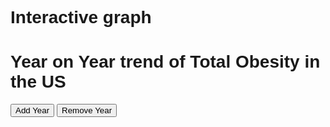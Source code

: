 # Interactive graph

<style>
  * {
    font-family: sans-serif;
  }
</style> 


<style>
      #tooltip {
          position: absolute;
          text-align: center;
          width: auto;
          height: auto;
          padding: 8px;
          font: 12px sans-serif;
          background: lightsteelblue;
          border: 0px;
          border-radius: 8px;
          pointer-events: none;
          opacity: 0;
      }
  </style>

<h1>Year on Year trend of Total Obesity in the US</h1>
<button id="addButton">Add Year</button>
<button id="removeButton">Remove Year</button>
<div id="chart"></div>
<div id="tooltip"></div>
  
  
<script src="https://cdn.jsdelivr.net/npm/d3@7"></script>
<script src="scripts/myscript.js"></script>

